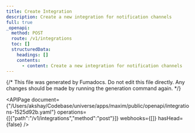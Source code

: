 ```yaml
---
title: Create Integration
description: Create a new integration for notification channels
full: true
_openapi:
  method: POST
  route: /v1/integrations
  toc: []
  structuredData:
    headings: []
    contents:
      - content: Create a new integration for notification channels
---
```


{/* This file was generated by Fumadocs.
Do not edit this file directly. Any changes should be made by running the generation command again. */}

<APIPage document={"/Users/akshay/Codebase/universe/apps/maxim/public/openapi/integrations-1525d92b.yaml"} operations={[{"path":"/v1/integrations","method":"post"}]} webhooks={[]} hasHead={false} />